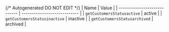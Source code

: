 {/* Autogenerated DO NOT EDIT  */}
| Name                         | Value                        |
| ---------------------------- | ---------------------------- |
| `getCustomersStatusactive`   | active                       |
| `getCustomersStatusinactive` | inactive                     |
| `getCustomersStatusarchived` | archived                     |